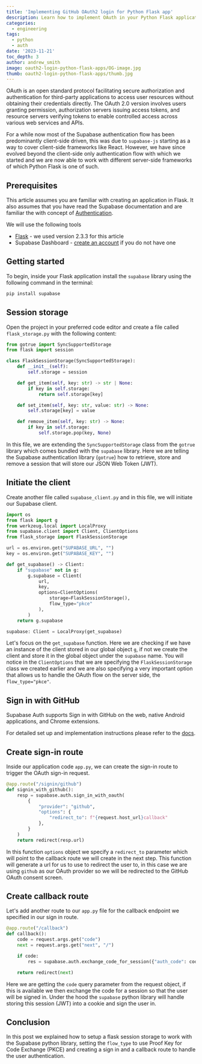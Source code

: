 ```yaml
---
title: 'Implementing GitHub OAuth2 login for Python Flask app'
description: Learn how to implement OAuth in your Python Flask applications.
categories:
  - engineering
tags:
  - python
  - auth
date: '2023-11-21'
toc_depth: 3
author: andrew_smith
image: oauth2-login-python-flask-apps/OG-image.jpg
thumb: oauth2-login-python-flask-apps/thumb.jpg
---
```


OAuth is an open standard protocol facilitating secure authorization and authentication for third-party applications to access user resources without obtaining their credentials directly. The OAuth 2.0 version involves users granting permission, authorization servers issuing access tokens, and resource servers verifying tokens to enable controlled access across various web services and APIs.

For a while now most of the Supabase authentication flow has been predominantly client-side driven, this was due to `supabase-js` starting as a way to cover client-side frameworks like React. However, we have since evolved beyond the client-side only authentication flow with which we started and we are now able to work with different server-side frameworks of which Python Flask is one of such.

## Prerequisites

This article assumes you are familiar with creating an application in Flask. It also assumes that you have read the Supabase documentation and are familiar the with concept of [Authentication](https://supabase.com/docs/guides/auth).

We will use the following tools

- [Flask](https://flask.palletsprojects.com/en/3.0.x/) - we used version 2.3.3 for this article
- Supabase Dashboard - [create an account](https://database.new/) if you do not have one

## Getting started

To begin, inside your Flask application install the `supabase` library using the following command in the terminal:

```bash
pip install supabase
```

## Session storage

Open the project in your preferred code editor and create a file called `flask_storage.py` with the following content:

```python
from gotrue import SyncSupportedStorage
from flask import session

class FlaskSessionStorage(SyncSupportedStorage):
    def __init__(self):
        self.storage = session

    def get_item(self, key: str) -> str | None:
        if key in self.storage:
            return self.storage[key]

    def set_item(self, key: str, value: str) -> None:
        self.storage[key] = value

    def remove_item(self, key: str) -> None:
        if key in self.storage:
            self.storage.pop(key, None)
```

In this file, we are extending the `SyncSupportedStorage` class from the `gotrue` library which comes bundled with the `supabase` library. Here we are telling the Supabase authentication library (`gotrue`) how to retrieve, store and remove a session that will store our JSON Web Token (JWT).

## Initiate the client

Create another file called `supabase_client.py` and in this file, we will initiate our Supabase client.

```python
import os
from flask import g
from werkzeug.local import LocalProxy
from supabase.client import Client, ClientOptions
from flask_storage import FlaskSessionStorage

url = os.environ.get("SUPABASE_URL", "")
key = os.environ.get("SUPABASE_KEY", "")

def get_supabase() -> Client:
    if "supabase" not in g:
        g.supabase = Client(
            url,
            key,
            options=ClientOptions(
                storage=FlaskSessionStorage(),
                flow_type="pkce"
            ),
        )
    return g.supabase

supabase: Client = LocalProxy(get_supabase)
```

Let's focus on the `get_supabase` function. Here we are checking if we have an instance of the client stored in our global object `g`, if not we create the client and store it in the global object under the `supabase` name. You will notice in the `ClientOptions` that we are specifying the `FlaskSessionStorage` class we created earlier and we are also specifying a very important option that allows us to handle the OAuth flow on the server side, the `flow_type="pkce"`.

## Sign in with GitHub

Supabase Auth supports Sign in with GitHub on the web, native Android applications, and Chrome extensions.

For detailed set up and implementation instructions please refer to the [docs](https://supabase.com/docs/guides/auth/social-login/auth-github).

## Create sign-in route

Inside our application code `app.py`, we can create the sign-in route to trigger the OAuth sign-in request.

```python
@app.route("/signin/github")
def signin_with_github():
    resp = supabase.auth.sign_in_with_oauth(
        {
            "provider": "github",
            "options": {
	            "redirect_to": f"{request.host_url}callback"
	        },
        }
    )
    return redirect(resp.url)
```

In this function `options` object we specify a `redirect_to` parameter which will point to the callback route we will create in the next step. This function will generate a url for us to use to redirect the user to, in this case we are using `github` as our OAuth provider so we will be redirected to the GitHub OAuth consent screen.

## Create callback route

Let's add another route to our `app.py` file for the callback endpoint we specified in our sign in route.

```python
@app.route("/callback")
def callback():
    code = request.args.get("code")
    next = request.args.get("next", "/")

    if code:
        res = supabase.auth.exchange_code_for_session({"auth_code": code})

    return redirect(next)
```

Here we are getting the `code` query parameter from the request object, if this is available we then exchange the code for a session so that the user will be signed in. Under the hood the `supabase` python library will handle storing this session (JWT) into a cookie and sign the user in.

## Conclusion

In this post we explained how to setup a flask session storage to work with the Supabase python library, setting the `flow_type` to use Proof Key for Code Exchange (PKCE) and creating a sign in and a callback route to handle the user authentication.
